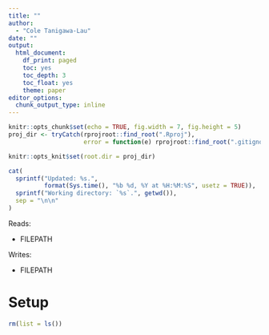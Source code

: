 ```yaml
---
title: ""
author: 
  - "Cole Tanigawa-Lau"
date: ""
output:
  html_document:
    df_print: paged
    toc: yes
    toc_depth: 3
    toc_float: yes
    theme: paper
editor_options:
  chunk_output_type: inline
---
```


```r
knitr::opts_chunk$set(echo = TRUE, fig.width = 7, fig.height = 5)
proj_dir <- tryCatch(rprojroot::find_root(".Rproj"),
                     error = function(e) rprojroot::find_root(".gitignore"))

knitr::opts_knit$set(root.dir = proj_dir)
```

```r
cat(
  sprintf("Updated: %s.", 
          format(Sys.time(), "%b %d, %Y at %H:%M:%S", usetz = TRUE)),
  sprintf("Working directory: `%s`.", getwd()),
  sep = "\n\n"
)
```


Reads:

  - FILEPATH

Writes:

  - FILEPATH

# Setup

```r
rm(list = ls())

```
